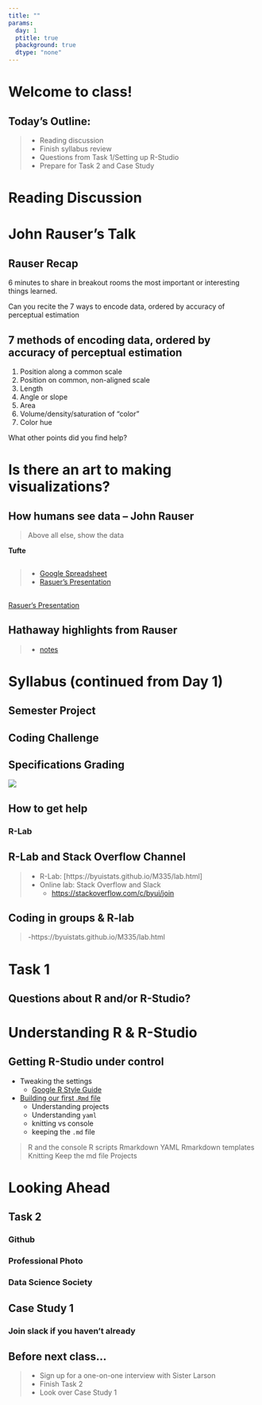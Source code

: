 ```yaml
---
title: ""
params:
  day: 1
  ptitle: true
  pbackground: true
  dtype: "none"
---
```


# Welcome to class! {data-background=#6897bb}

## Today's Outline:

> - Reading discussion
> - Finish syllabus review
> - Questions from Task 1/Setting up R-Studio
> - Prepare for Task 2 and Case Study






# Reading Discussion  {data-background=#6897bb}




# John Rauser's Talk {data-background=#e8d725}

## Rauser Recap

6 minutes to share in breakout rooms the most important or interesting things learned.

Can you recite the 7 ways to encode data, ordered by accuracy of perceptual estimation

## 7 methods of encoding data, ordered by accuracy of perceptual estimation

1. Position along a common scale
2. Position on common, non-aligned scale
3. Length
4. Angle or slope
5. Area
6. Volume/density/saturation of "color"
7. Color hue

What other points did you find help?



# Is there an art to making visualizations? {data-background=#6897bb}

## How humans see data -- John Rauser

> Above all else, show the data

**Tufte**

## {data-background-iframe="https://docs.google.com/spreadsheets/d/13YcmNLdbrk3QiOLdDs7RP8t9bKpvz83bXGq-rt5yhCc/edit#gid=0"}

> - [Google Spreadsheet](https://docs.google.com/spreadsheets/d/13YcmNLdbrk3QiOLdDs7RP8t9bKpvz83bXGq-rt5yhCc/edit#gid=0){target="blank"}
> - [Rasuer's Presentation](https://www.youtube.com/embed/fSgEeI2Xpdc?rel=0&amp;start=0){target="blank"}

## {data-background-iframe="https://www.youtube.com/embed/fSgEeI2Xpdc?rel=0&amp;start=1740"}

[Rasuer's Presentation](https://www.youtube.com/embed/fSgEeI2Xpdc?rel=0&amp;start=0){target="blank"}

## Hathaway highlights from Rauser

> - [notes](https://byuistats.github.io/M335/presentations_class/rauser_notes.html){target="blank"}









# Syllabus (continued from Day 1)  {data-background=#6897bb}

## Semester Project

## Coding Challenge

## Specifications Grading

![](images/grade_sets.png)

## How to get help

### R-Lab

## R-Lab and Stack Overflow Channel

> - R-Lab: [https://byuistats.github.io/M335/lab.html]
> - Online lab: Stack Overflow and Slack
>     - <https://stackoverflow.com/c/byui/join>


    
## Coding in groups & R-lab

> -https://byuistats.github.io/M335/lab.html








# Task 1 {data-background=#6897bb}

## Questions about R and/or R-Studio?

# Understanding R & R-Studio {data-background=#6897bb}


## Getting R-Studio under control

- Tweaking the settings
    - [Google R Style Guide](https://google.github.io/styleguide/Rguide.xml){target="blank"}
- [Building our first .`Rmd` file](https://byuistats.github.io/M335/rmarkdown_help.html){target="blank"}
    - Understanding projects
    - Understanding `yaml`
    - knitting vs console
    - keeping the `.md` file

> R and the console
> R scripts
> Rmarkdown
> YAML
> Rmarkdown templates
> Knitting
> Keep the md file
> Projects







# Looking Ahead

## Task 2

### Github

### Professional Photo

### Data Science Society

## Case Study 1

### Join slack if you haven't already



## Before next class...
> - Sign up for a one-on-one interview with Sister Larson
> - Finish Task 2
> - Look over Case Study 1















